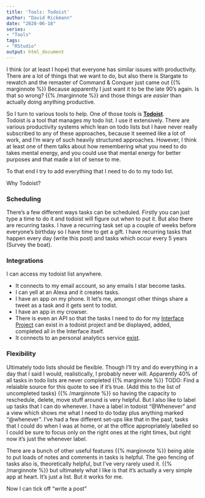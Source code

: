 ```yaml
---
title: 'Tools: Todoist'
author: "David Rickmann"
date: "2020-06-18"
series:
- "Tools"
tags:  
- "RStudio"
output: html_document
---
```


I think (or at least I hope) that everyone has similar issues with productivity. There are a lot of things that we want to do, but also there is Stargate to rewatch and the remaster of Command & Conquer just came out  {{% marginnote %}} Because apparently I just want it to be the late 90's again. Is that so wrong? {{% /marginnote %}} and those things are *easier* than actually doing anything productive.

So I turn to various tools to help. One of those tools is [**Todoist**](https://todoist.com/).   
Todoist is a tool that manages my todo list. I use it extensively. There are various productivity systems which lean on todo lists but I have never really subscribed to any of these approaches, because it seemed like a lot of work, and I'm wary of such heavily structured approaches. However, I think at least one of them talks about how remembering what you need to do takes mental energy, and you could use that mental energy for better purposes and that made a lot of sense to me. 

To that end I try to add everything that I need to do to my todo list. 

Why Todoist?

### Scheduling
There's a few different ways tasks can be scheduled.
Firstly you can just type a time to do it and todoist will figure out when to put it. But also there are recurring tasks. I have a recurring task set up a couple of weeks before everyone's birthday so I have time to get a gift. I have recurring tasks that happen every day (write this post) and tasks which occur every 5 years (Survey the boat). 


### Integrations
I can access my todoist list anywhere.

* It connects to my email account, so any emails I star become tasks.
* I can yell at an Alexa and it creates tasks.
* I have an app on my phone. It let's me, amongst other things share a tweet as a task and it gets sent to todist.
* I have an app in my crowser.
* There is even an API so that the tasks I need to do for my [Interface Project](/series/vagary/) can exist in a todoist project and be displayed, added, completed all in the Interface itself.
* It connects to an personal analytics service [exist](http://exist.io).
 
### Flexibility
Ultimately todo lists should be flexible. Though I'll try and do everything in a day that I said I would, realistically, I probably never will. Apparently 40% of all tasks in todo lists are never completed {{% marginnote %}} TODO: Find a relaiable source for this quote to see if it's true. (Add this to the list of uncompleted tasks)   {{% /marginnote %}} so having the capacity to reschedule, delete, move stuff around is very helpful. But I also like to label up tasks that I can do whenever. I have a label in todoist "@Whenever" and a view which shows me what I need to do today plus anything marked "@whenever". I've had a few different set-ups like that in the past, tasks that I could do when I was at home, or at the office appropriately labelled so I could be sure to focus only on the right ones at the right times, but right now it's just the whenever label.
 
 There are a bunch of other useful features {{% marginnote %}} being able to put loads of notes and comments in tasks is helpful. The geo fencing of tasks also is, theoretically helpful, but I've very rarely used it.  {{% /marginnote %}} but ultimately what I like is that it's actually a very simple app at heart. It's just a list. But it works for me.
 
Now I can tick off "write a post"
 
 
